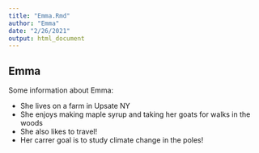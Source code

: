 ```yaml
---
title: "Emma.Rmd"
author: "Emma"
date: "2/26/2021"
output: html_document
---
```


## Emma
Some information about Emma:

* She lives on a farm in Upsate NY 
* She enjoys making maple syrup and taking her goats for walks in the woods
* She also likes to travel!
* Her carrer goal is to study climate change in the poles!



